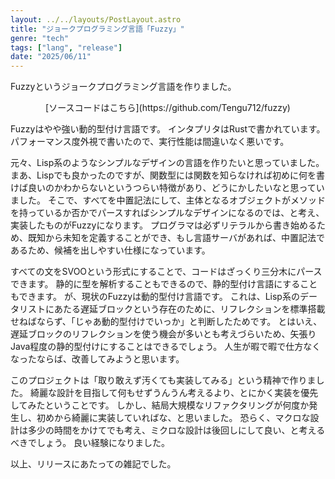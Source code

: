 ```yaml
---
layout: ../../layouts/PostLayout.astro
title: "ジョークプログラミング言語「Fuzzy」"
genre: "tech"
tags: ["lang", "release"]
date: "2025/06/11"
---
```


Fuzzyというジョークプログラミング言語を作りました。

<div style="text-align: center;">
[ソースコードはこちら](https://github.com/Tengu712/fuzzy)
</div>

Fuzzyはやや強い動的型付け言語です。
インタプリタはRustで書かれています。
パフォーマンス度外視で書いたので、実行性能は間違いなく悪いです。

元々、Lisp系のようなシンプルなデザインの言語を作りたいと思っていました。
まあ、Lispでも良かったのですが、関数型には関数を知らなければ初めに何を書けば良いのかわからないというつらい特徴があり、どうにかしたいなと思っていました。
そこで、すべてを中置記法にして、主体となるオブジェクトがメソッドを持っているか否かでパースすればシンプルなデザインになるのでは、と考え、実装したものがFuzzyになります。
プログラマは必ずリテラルから書き始めるため、既知から未知を定義することができ、もし言語サーバがあれば、中置記法であるため、候補を出しやすい仕様になっています。

すべての文をSVOOという形式にすることで、コードはざっくり三分木にパースできます。
静的に型を解析することもできるので、静的型付け言語にすることもできます。
が、現状のFuzzyは動的型付け言語です。
これは、Lisp系のデータリストにあたる遅延ブロックという存在のために、リフレクションを標準搭載せねばならず、「じゃあ動的型付けでいっか」と判断したためです。
とはいえ、遅延ブロックのリフレクションを使う機会が多いとも考えづらいため、矢張りJava程度の静的型付けにすることはできるでしょう。
人生が暇で暇で仕方なくなったならば、改善してみようと思います。

このプロジェクトは「取り敢えず汚くても実装してみる」という精神で作りました。
綺麗な設計を目指して何もせずうんうん考えるより、とにかく実装を優先してみたということです。
しかし、結局大規模なリファクタリングが何度か発生し、初めから綺麗に実装していればな、と思いました。
恐らく、マクロな設計は多少の時間をかけてでも考え、ミクロな設計は後回しにして良い、と考えるべきでしょう。
良い経験になりました。

以上、リリースにあたっての雑記でした。
